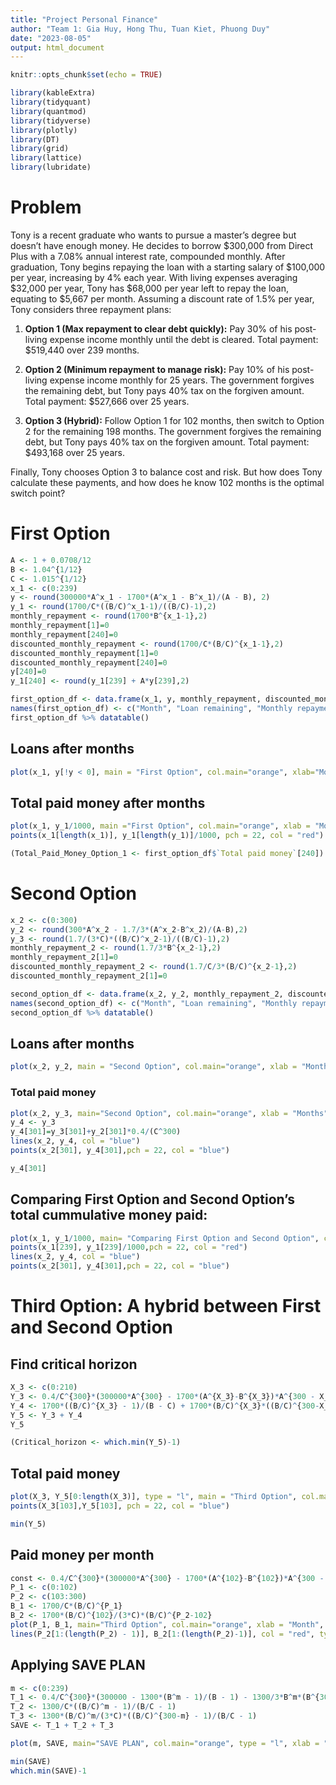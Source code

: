 ```yaml
---
title: "Project Personal Finance"
author: "Team 1: Gia Huy, Hong Thu, Tuan Kiet, Phuong Duy"
date: "2023-08-05"
output: html_document
---
```


```r
knitr::opts_chunk$set(echo = TRUE)
```

```r
library(kableExtra)
library(tidyquant)
library(quantmod)
library(tidyverse)
library(plotly)
library(DT)
library(grid)
library(lattice)
library(lubridate)
```

# Problem

Tony is a recent graduate who wants to pursue a master’s degree but doesn’t have enough money. 
He decides to borrow \$300,000 from Direct Plus with a 7.08% annual interest rate, compounded monthly. 
After graduation, Tony begins repaying the loan with a starting salary of $100,000 per year, increasing by 4% each year. 
With living expenses averaging \$32,000 per year, Tony has \$68,000 per year left to repay the loan, equating to $5,667 per month. 
Assuming a discount rate of 1.5% per year, Tony considers three repayment plans:

1. **Option 1 (Max repayment to clear debt quickly):** Pay 30% of his post-living expense income monthly until the debt is cleared. 
   Total payment: $519,440 over 239 months.
   
2. **Option 2 (Minimum repayment to manage risk):** Pay 10% of his post-living expense income monthly for 25 years. 
   The government forgives the remaining debt, but Tony pays 40% tax on the forgiven amount. 
   Total payment: $527,666 over 25 years.

3. **Option 3 (Hybrid):** Follow Option 1 for 102 months, then switch to Option 2 for the remaining 198 months. 
   The government forgives the remaining debt, but Tony pays 40% tax on the forgiven amount. 
   Total payment: $493,168 over 25 years.

Finally, Tony chooses Option 3 to balance cost and risk. But how does Tony calculate these payments, and how does he know 102 months is the optimal switch point?


# First Option

```r
A <- 1 + 0.0708/12
B <- 1.04^{1/12}
C <- 1.015^{1/12}
x_1 <- c(0:239)
y <- round(300000*A^x_1 - 1700*(A^x_1 - B^x_1)/(A - B), 2)
y_1 <- round(1700/C*((B/C)^x_1-1)/((B/C)-1),2)
monthly_repayment <- round(1700*B^{x_1-1},2)
monthly_repayment[1]=0
monthly_repayment[240]=0
discounted_monthly_repayment <- round(1700/C*(B/C)^{x_1-1},2)
discounted_monthly_repayment[1]=0
discounted_monthly_repayment[240]=0
y[240]=0
y_1[240] <- round(y_1[239] + A*y[239],2)

first_option_df <- data.frame(x_1, y, monthly_repayment, discounted_monthly_repayment, y_1)
names(first_option_df) <- c("Month", "Loan remaining", "Monthly repayment", "Discounted monthly repayment","Total paid money")
first_option_df %>% datatable()
```


## Loans after months

```r
plot(x_1, y[!y < 0], main = "First Option", col.main="orange", xlab="Months", ylab="Loans after months", type = "l", col ="red")
```


## Total paid money after months

```r
plot(x_1, y_1/1000, main ="First Option", col.main="orange", xlab = "Months", ylab="Total paid money after months (thousand $)", xlim = c(0,250), ylim = c(0,550), type ="l", col="red",las = 0)
points(x_1[length(x_1)], y_1[length(y_1)]/1000, pch = 22, col = "red")
```

```r
(Total_Paid_Money_Option_1 <- first_option_df$`Total paid money`[240])
```


# Second Option

```r
x_2 <- c(0:300)
y_2 <- round(300*A^x_2 - 1.7/3*(A^x_2-B^x_2)/(A-B),2)
y_3 <- round(1.7/(3*C)*((B/C)^x_2-1)/((B/C)-1),2)
monthly_repayment_2 <- round(1.7/3*B^{x_2-1},2)
monthly_repayment_2[1]=0
discounted_monthly_repayment_2 <- round(1.7/C/3*(B/C)^{x_2-1},2)
discounted_monthly_repayment_2[1]=0

second_option_df <- data.frame(x_2, y_2, monthly_repayment_2, discounted_monthly_repayment_2, y_3)
names(second_option_df) <- c("Month", "Loan remaining", "Monthly repayment", "Discounted monthly repayment","Total paid Money")
second_option_df %>% datatable()
```


## Loans after months

```r
plot(x_2, y_2, main = "Second Option", col.main="orange", xlab = "Months", ylab = "Loans after month (thousand $)", type = "l", las = 0, col = "blue")
```

### Total paid money

```r
plot(x_2, y_3, main="Second Option", col.main="orange", xlab = "Months", ylab = "Total paid money (thousands $)", ylim = c(0,600), type = "l", las = 0, col = "blue")
y_4 <- y_3
y_4[301]=y_3[301]+y_2[301]*0.4/(C^300)
lines(x_2, y_4, col = "blue")
points(x_2[301], y_4[301],pch = 22, col = "blue")
```

```r
y_4[301]
```


## Comparing First Option and Second Option's total cummulative money paid:

```r
plot(x_1, y_1/1000, main= "Comparing First Option and Second Option", col.main = "orange",xlab = "Months", ylab="Paid money after months (thousands $)", ylim= c(0,600), xlim = c(0,300), type ="l", col="red", las = 0)
points(x_1[239], y_1[239]/1000,pch = 22, col = "red")
lines(x_2, y_4, col = "blue")
points(x_2[301], y_4[301],pch = 22, col = "blue")
```



# Third Option: A hybrid between First and Second Option

## Find critical horizon

```r
X_3 <- c(0:210)
Y_3 <- 0.4/C^{300}*(300000*A^{300} - 1700*(A^{X_3}-B^{X_3})*A^{300 - X_3}/(A-B) - 1700 * B^{X_3}* (A^{300 - X_3} - B^{300 - X_3})/(3*A-3*B))
Y_4 <- 1700*((B/C)^{X_3} - 1)/(B - C) + 1700*(B/C)^{X_3}*((B/C)^{300-X_3} - 1)/(3*B - 3*C)
Y_5 <- Y_3 + Y_4
Y_5
```


```r
(Critical_horizon <- which.min(Y_5)-1)
```
## Total paid money

```r
plot(X_3, Y_5[0:length(X_3)], type = "l", main = "Third Option", col.main="orange", xlab = "X", ylab = "Total money paid with each X ($)", col = "darkblue")
points(X_3[103],Y_5[103], pch = 22, col = "blue")
```

```r
min(Y_5)
```


## Paid money per month

```r
const <- 0.4/C^{300}*(300000*A^{300} - 1700*(A^{102}-B^{102})*A^{300 - 102}/(A-B) - 1700 * B^{102}* (A^{300 - 102} - B^{300 - 102})/(3*A-3*B))
P_1 <- c(0:102)
P_2 <- c(103:300)
B_1 <- 1700/C*(B/C)^{P_1}
B_2 <- 1700*(B/C)^{102}/(3*C)*(B/C)^{P_2-102}
plot(P_1, B_1, main="Third Option", col.main="orange", xlab = "Month", ylab = "Paid money per month ($)", type = "l", col = "red", xlim = c(0,310), ylim = c(0,4000))
lines(P_2[1:(length(P_2) - 1)], B_2[1:(length(P_2)-1)], col = "red", type = "l")
```

## Applying SAVE PLAN
```r
m <- c(0:239)
T_1 <- 0.4/C^{300}*(300000 - 1300*(B^m - 1)/(B - 1) - 1300/3*B^m*(B^{300 - m} - 1)/(B - 1))
T_2 <- 1300/C*((B/C)^m - 1)/(B/C - 1)
T_3 <- 1300*(B/C)^m/(3*C)*((B/C)^{300-m} - 1)/(B/C - 1)
SAVE <- T_1 + T_2 + T_3

plot(m, SAVE, main="SAVE PLAN", col.main="orange", type = "l", xlab = "X", ylab = "Total money paid with each X ($)", col = "darkblue")

```

```r
min(SAVE)
which.min(SAVE)-1
```
